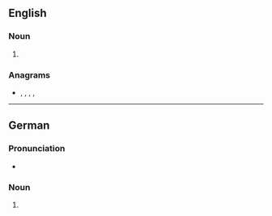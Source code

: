 {{also|CDS|cDs|cd's}}

==English==

===Noun===
{{head|en|noun plural form}}

# {{plural of|CD|lang=en}}

===Anagrams===
* {{l|en|CSD}}, {{l|en|DCS}}, {{l|en|D.S.C.}}, {{l|en|D.Sc.}}, {{l|en|DSC}}

----

==German==

===Pronunciation===
* {{IPA|/tse(ː)ˈdeːs/|lang=de}}

===Noun===
{{head|de|noun form}}

# {{plural of|CD|lang=de}}